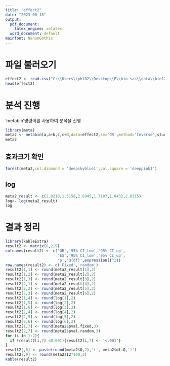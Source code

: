 ```yaml
---
title: "effect2"
date: "2023-08-18"
output:
  pdf_document:
    latex_engine: xelatex
  word_document: default
mainfont: NanumGothic
---
```


# 파일 불러오기 

```r
effect2 <- read.csv("C:\\Users\\phl02\\Desktop\\P\\bio_sas\\data\\bin12.csv")
head(effect2)
```
\newpage  

# 분석 진행

'metabin'명령어를 사용하여 분석을 진행

```r
library(meta)
meta2 <- metabin(a,a+b,c,c+d,data=effect2,sm='OR',method='Inverse',study)
meta2
```

\newpage  

## 효과크기 확인 

```r
forest(meta2,col.diamond = 'deepskyblue1',col.square = 'deeppink1')
```


## log 
```r
meta2_result <- c(2.0210,1.5158,2.6945,1.7187,1.0432,2.8315)
log<- log(meta2_result)
log
```

\newpage 

# 결과 정리 
```r
library(kableExtra)
result2 <- matrix(0,2,9)
colnames(result2) <- c('OR','95% CI_low','95% CI_up',
                       'ES','95% CI_low','95% CI_up',
                       'p','Q(df)',expression(I^2))
row.names(result2) <- c('Fixed','random')
result2[1,1] <- round(meta2_result[1],2)
result2[1,2] <- round(meta2_result[2],2)
result2[1,3] <- round(meta2_result[3],2)
result2[2,1] <- round(meta2_result[4],2)
result2[2,2] <- round(meta2_result[5],2)
result2[2,3] <- round(meta2_result[6],2)
result2[1,4] <- round(log[1],2)
result2[1,5] <- round(log[2],2)
result2[1,6] <- round(log[3],2)
result2[2,4] <- round(log[4],2)
result2[2,5] <- round(log[5],2)
result2[2,6] <- round(log[6],2)
result2[1,7] <- round(meta2$pval.fixed,3)
result2[2,7] <- round(meta2$pval.random,3)
for (i in 1:2){
  if (result2[i,7] <0.001){result2[i,7] <- '<.001'} 
}
result2[,8] <- paste(round(meta2$Q,2),'(', meta2$df.Q,')')
result2[,9] <- round(meta2$I2*100,2)
kable(result2)
```


